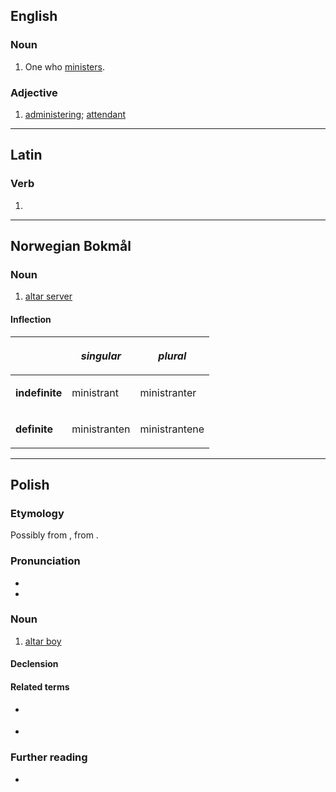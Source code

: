 ==English==

===Noun===
{{en-noun}}

# One who [[minister]]s.

===Adjective===
{{en-adj|-}}

# [[administer]]ing; [[attendant]]

----

==Latin==

===Verb===
{{la-verb-form|ministrant}}

# {{inflection of|la|ministrō||3|p|pres|actv|indc}}

----

==Norwegian Bokmål==

===Noun===
{{wikipedia|lang=no}}
{{head|nb|noun}}

# [[altar server]]

====Inflection====
{|class="wikitable"
!
!''singular''
!''plural''
|-
|'''indefinite'''
|ministrant
|ministranter
|-
|'''definite'''
|ministranten
|ministrantene
|}

----

==Polish==
{{wp|lang=pl}}

===Etymology===
Possibly from {{bor|pl|de|Ministrant}}, from {{der|pl|la|ministrans}}.

===Pronunciation===
* {{pl-IPA}}
* {{audio|pl|Pl-ministrant.ogg|Audio}}

===Noun===
{{pl-noun|m-pr|f=ministrantka}}

# [[altar boy]]

====Declension====
{{pl-decl-noun-m-pr}}

====Related terms====
* {{q|adjective}} {{l|pl|ministrancki}}
* {{q|noun}} {{l|pl|ministrantura}}

===Further reading===
* {{R:PWN}}

{{c|pl|Roman Catholicism|Male children}}